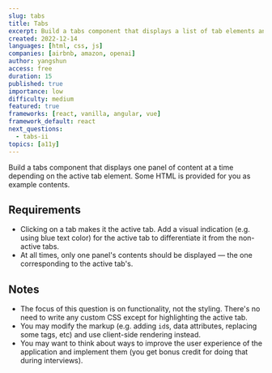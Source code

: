 ```yaml
---
slug: tabs
title: Tabs
excerpt: Build a tabs component that displays a list of tab elements and one associated panel of content at a time
created: 2022-12-14
languages: [html, css, js]
companies: [airbnb, amazon, openai]
author: yangshun
access: free
duration: 15
published: true
importance: low
difficulty: medium
featured: true
frameworks: [react, vanilla, angular, vue]
framework_default: react
next_questions:
  - tabs-ii
topics: [a11y]
---
```


Build a tabs component that displays one panel of content at a time depending on the active tab element. Some HTML is provided for you as example contents.

## Requirements

- Clicking on a tab makes it the active tab. Add a visual indication (e.g. using blue text color) for the active tab to differentiate it from the non-active tabs.
- At all times, only one panel's contents should be displayed — the one corresponding to the active tab's.

## Notes

- The focus of this question is on functionality, not the styling. There's no need to write any custom CSS except for highlighting the active tab.
- You may modify the markup (e.g. adding `id`s, data attributes, replacing some tags, etc) and use client-side rendering instead.
- You may want to think about ways to improve the user experience of the application and implement them (you get bonus credit for doing that during interviews).
